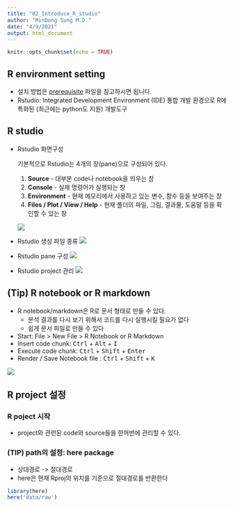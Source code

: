 ```yaml
---
title: "02_Introduce_R_studio"
author: "MinDong Sung M.D."
date: "4/9/2021"
output: html_document
---
```


```r
knitr::opts_chunk$set(echo = TRUE)
```

## R environment setting
* 설치 방법은 [prerequisite](00_pre_requisite.html) 파일을 참고하시면 됩니다. 
* Rstudio: Integrated Development Environment (IDE) 통합 개발 환경으로 R에 특화된 (최근에는 python도 지원) 개발도구 

## R studio
* Rstudio 화면구성

  기본적으로 Rstudio는 4개의 창(pane)으로 구성되어 있다. 
    1. **Source** - 대부분 code나 notebook을 띄우는 창
    2. **Console** - 실제 명령어가 실행되는 창
    3. **Environment** - 현재 메모리에서 사용하고 있는 변수, 함수 등을 보여주는 창
    4. **Files / Plot / View / Help** - 현재 폴더의 파일, 그림, 결과물, 도움말 등을 확인할 수 있는 창
    
  ![](src/rstudio_desktop.png)

* Rstudio 생성 파일 종류
![](src/rstudio_menu.png)

* Rstudio pane 구성
![](src/rstudio_pane.png)

* Rstudio project 관리
![](src/rstudio_project.png)

## (Tip) R notebook or R markdown

* R notebook/markdown은 R로 문서 형태로 만들 수 있다. 
  + 분석 결과를 다시 보기 위해서 코드를 다시 실행시킬 필요가 없다
  + 쉽게 문서 파일로 만들 수 있다
  
* Start: File > New File > R Notebook or R Markdown
* Insert code chunk: <kbd>Ctrl</kbd> + <kbd>Alt</kbd> + <kbd>I</kbd>
* Execute code chunk: <kbd>Ctrl</kbd> + <kbd>Shift</kbd> + <kbd>Enter</kbd> 
* Render / Save Notebook file : <kbd>Ctrl</kbd> + <kbd>Shift</kbd> + <kbd>K</kbd> 

![](src/rstudio_notebook_example.png)

## R project 설정
### R poject 시작
* project와 관련된 code와 source들을 한꺼번에 관리할 수 있다. 

### (TIP) path의 설정: here package 
* 상대경로 -> 절대경로 
* here은 현재 Rproj의 위치를 기준으로 절대경로를 반환한다 

```r
library(here)
here('data/raw')
```




